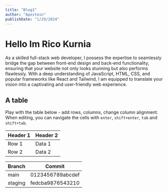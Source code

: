 ```yaml
---
title: "Blog1"
author: "Apestein"
publishDate: "1/29/2024"
---
```


# Hello Im Rico Kurnia

As a skilled full-stack web developer, I possess the expertise to seamlessly bridge the gap between front-end design and back-end functionality, ensuring that your website not only looks stunning but also performs flawlessly. With a deep understanding of JavaScript, HTML, CSS, and popular frameworks like React and Tailwind, I am equipped to translate your vision into a captivating and user-friendly web experience.

## A table

Play with the table below - add rows, columns, change column alignment. When editing,
you can navigate the cells with `enter`, `shift+enter`, `tab` and `shift+tab`.

| Header 1 | Header 2 |
| -------- | -------- |
| Row 1    | Data 1   |
| Row 2    | Data 2   |

| Branch  | Commit           |
| ------- | ---------------- |
| main    | 0123456789abcdef |
| staging | fedcba9876543210 |
